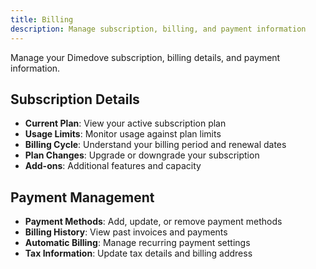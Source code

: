```yaml
---
title: Billing
description: Manage subscription, billing, and payment information
---
```


Manage your Dimedove subscription, billing details, and payment information.

## Subscription Details

- **Current Plan**: View your active subscription plan
- **Usage Limits**: Monitor usage against plan limits
- **Billing Cycle**: Understand your billing period and renewal dates
- **Plan Changes**: Upgrade or downgrade your subscription
- **Add-ons**: Additional features and capacity

## Payment Management

- **Payment Methods**: Add, update, or remove payment methods
- **Billing History**: View past invoices and payments
- **Automatic Billing**: Manage recurring payment settings
- **Tax Information**: Update tax details and billing address
